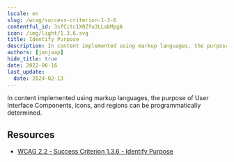 ```yaml
---
locale: en
slug: /wcag/success-criterion-1-3-6
contentful_id: 3sfCitc1X0Zfu3LLabMpgA
icon: /img/light/1.3.6.svg
title: Identify Purpose
description: In content implemented using markup languages, the purpose of User Interface Components, icons, and regions can be programmatically determined.
authors: [janjaap]
hide_title: true
date: 2022-06-16
last_update:
  date: 2024-02-13
---
```


<Hero
  title="Identify Purpose"
  imageSrc="/img/light/1.3.6.svg"
  alt="WCAG 1.3.6 icon"
  prefix="Success Criterion 1.3.6"
  suffix="Level AAA"
/>

In content implemented using markup languages, the purpose of User Interface Components, icons, and regions can be programmatically determined.

## Resources

- [WCAG 2.2 - Success Criterion 1.3.6 - Identify Purpose](https://www.w3.org/TR/WCAG22/#identify-purpose)
